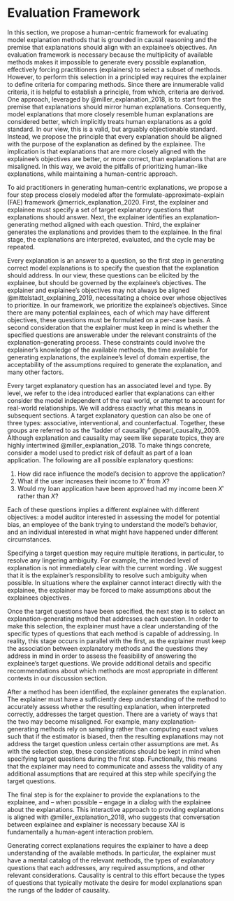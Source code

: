 # Evaluation Framework

In this section, we propose a human-centric framework for evaluating model explanation methods that is grounded in causal reasoning and the premise that explanations should align with an explainee’s objectives. An evaluation framework is necessary because the multiplicity of available methods makes it impossible to generate every possible explanation, effectively forcing practitioners (explainers) to select a subset of methods. However, to perform this selection in a principled way requires the explainer to define criteria for comparing methods. Since there are innumerable valid criteria, it is helpful to establish a principle, from which, criteria are derived. One approach, leveraged by @miller_explanation_2018, is to start from the premise that explanations should mirror human explanations. Consequently, model explanations that more closely resemble human explanations are considered better, which implicitly treats human explanations as a gold standard. In our view, this is a valid, but arguably objectionable standard. Instead, we propose the principle that every explanation should be aligned with the purpose of the explanation as defined by the explainee. The implication is that explanations that are more closely aligned with the explainee’s objectives are better, or more correct, than explanations that are misaligned. In this way, we avoid the pitfalls of prioritizing human-like explanations, while maintaining a human-centric approach.

To aid practitioners in generating human-centric explanations, we propose a four step process closely modeled after the formulate-approximate-explain (FAE) framework @merrick_explanation_2020. First, the explainer and explainee must specify a set of target explanatory questions that explanations should answer. Next, the explainer identifies an explanation-generating method aligned with each question. Third, the explainer generates the explanations and provides them to the explainee. In the final stage, the explanations are interpreted, evaluated, and the cycle may be repeated.

Every explanation is an answer to a question, so the first step in generating correct model explanations is to specify the question that the explanation should address. In our view, these questions can be elicited by the explainee, but should be governed by the explainee’s objectives. The explainer and explainee’s objectives may not always be aligned @mittelstadt_explaining_2019, necessitating a choice over whose objectives to prioritize. In our framework, we prioritize the explainee’s objectives. Since there are many potential explainees, each of which may have different objectives, these questions must be formulated on a per-case basis. A second consideration that the explainer must keep in mind is whether the specified questions are answerable under the relevant constraints of the explanation-generating process. These constraints could involve the explainer’s knowledge of the available methods, the time available for generating explanations, the explainee’s level of domain expertise, the acceptability of the assumptions required to generate the explanation, and many other factors.

Every target explanatory question has an associated level and type. By level, we refer to the idea introduced earlier that explanations can either consider the model independent of the real world, or attempt to account for real-world relationships. We will address exactly what this means in subsequent sections. A target explanatory question can also be one of three types: associative, interventional, and counterfactual. Together, these groups are referred to as the “ladder of causality” @pearl_causality_2009. Although explanation and causality may seem like separate topics, they are highly intertwined @miller_explanation_2018. To make things concrete, consider a model used to predict risk of default as part of a loan application. The following are all possible explanatory questions:

1. How did race influence the model’s decision to approve the application?
2. What if the user increases their income to $X'$ from $X$?
3. Would my loan application have been approved had my income been $X'$ rather than $X$?

Each of these questions implies a different explainee with different objectives: a model auditor interested in assessing the model for potential bias, an employee of the bank trying to understand the model’s behavior, and an individual interested in what might have happened under different circumstances. 

Specifying a target question may require multiple iterations, in particular, to resolve any lingering ambiguity. For example, the intended level of explanation is not immediately clear with the current wording . We suggest that it is the explainer’s responsibility to resolve such ambiguity when possible. In situations where the explainer cannot interact directly with the explainee, the explainer may be forced to make assumptions about the explainees objectives.

Once the target questions have been specified, the next step is to select an explanation-generating method that addresses each question. In order to make this selection, the explainer must have a clear understanding of the specific types of questions that each method is capable of addressing. In reality, this stage occurs in parallel with the first, as the explainer must keep the association between explanatory methods and the questions they address in mind in order to assess the feasibility of answering the explainee’s target questions. We provide additional details and specific recommendations about which methods are most appropriate in different contexts in our discussion section.

After a method has been identified, the explainer generates the explanation. The explainer must have a sufficiently deep understanding of the method to accurately assess whether the resulting explanation, when interpreted correctly, addresses the target question. There are a variety of ways that the two may become misaligned. For example, many explanation-generating methods rely on sampling rather than computing exact values such that if the estimator is biased, then the resulting explanations may not address the target question unless certain other assumptions are met. As with the selection step, these considerations should be kept in mind when specifying target questions during the first step. Functionally, this means that the explainer may need to communicate and assess the validity of any additional assumptions that are required at this step while specifying the target questions.

The final step is for the explainer to provide the explanations to the explainee, and – when possible – engage in a dialog with the explainee about the explanations. This interactive approach to providing explanations is aligned with @miller_explanation_2018, who suggests that conversation between explainee and explainer is necessary because XAI is fundamentally a human-agent interaction problem.

Generating correct explanations requires the explainer to have a deep understanding of the available methods.  In particular, the explainer must have a mental catalog of the relevant methods, the types of explanatory questions that each addresses, any required assumptions, and other relevant considerations. Causality is central to this effort because the types of questions that typically motivate the desire for model explanations span the rungs of the ladder of causality.
